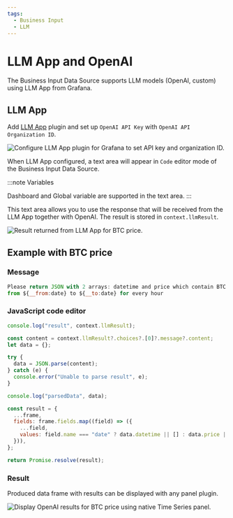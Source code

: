 ```yaml
---
tags:
  - Business Input
  - LLM
---
```



# LLM App and OpenAI

The Business Input Data Source supports LLM models (OpenAI, custom) using LLM App from Grafana.

## LLM App

Add [LLM App](https://grafana.com/grafana/plugins/grafana-llm-app/) plugin and set up `OpenAI API Key` with `OpenAI API Organization ID`.

<Image
  title="Configure LLM App plugin for Grafana to set API key and organization ID."
  src="/img/plugins/business-input/llm-app.png"
/>

When LLM App configured, a text area will appear in `Code` editor mode of the Business Input Data Source.

:::note Variables

Dashboard and Global variable are supported in the text area.
:::

This text area allows you to use the response that will be received from the LLM App together with OpenAI. The result is stored in `context.llmResult`.

<Image
  title="Result returned from LLM App for BTC price."
  src="/img/plugins/business-input/llm-app-message-box.png"
/>

## Example with BTC price

### Message

```js
Please return JSON with 2 arrays: datetime and price which contain BTC price
from ${__from:date} to ${__to:date} for every hour
```

### JavaScript code editor

```js
console.log("result", context.llmResult);

const content = context.llmResult?.choices?.[0]?.message?.content;
let data = {};

try {
  data = JSON.parse(content);
} catch (e) {
  console.error("Unable to parse result", e);
}

console.log("parsedData", data);

const result = {
  ...frame,
  fields: frame.fields.map((field) => ({
    ...field,
    values: field.name === "date" ? data.datetime || [] : data.price || [],
  })),
};

return Promise.resolve(result);
```

### Result

Produced data frame with results can be displayed with any panel plugin.

<Image
  title="Display OpenAI results for BTC price using native Time Series panel."
  src="/img/plugins/business-input/llm-result.png"
/>
